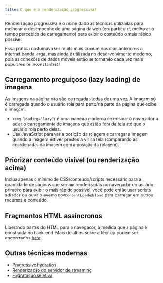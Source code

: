 ```yaml
---
title: O que é a renderização progressiva?
---
```


Renderização progressiva é o nome dado às técnicas utilizadas para melhorar o desempenho de uma página da web (em particular, melhorar o tempo percebido de carregamento) para exibir o conteúdo o mais rápido possível.

Essa prática costumava ser muito mais comum nos dias anteriores à internet banda larga, mas ainda é utilizada no desenvolvimento moderno, pois as conexões de dados móveis estão se tornando cada vez mais populares (e inconstantes)!

## Carregamento preguiçoso (lazy loading) de imagens

As imagens na página não são carregadas todas de uma vez. A imagem só é carregada quando o usuário rola para perto/na parte da página que exibe a imagem.

-   `<img loading="lazy">` é uma maneira moderna de ensinar o navegador a adiar o carregamento de imagens que estão fora da tela até que o usuário rola perto delas.
-   Use JavaScript para ver a posição da rolagem e carregar a imagem quando a imagem estiver prestes a vir na tela (comparando as coordenadas da imagem com a posição da rolagem).

## Priorizar conteúdo visível (ou renderização acima)

Inclua apenas o mínimo de CSS/conteúdo/scripts necessário para a quantidade de páginas que seriam renderizadas no navegador do usuário primeiro para exibir o mais rápido possível, você pode então usar scripts adiados ou ouvir o evento `DOMContentLoaded`/`load` para carregar em outros recursos e conteúdo.

## Fragmentos HTML assíncronos

Liberando partes do HTML para o navegador, à medida que a página é construída no back-end. Mais detalhes sobre a técnica podem ser encontrados [here](http://www.ebaytechblog.com/2014/12/08/async-fragments-rediscovering-progressive-html-rendering-with-marko/).

## Outras técnicas modernas

-   [Progressive hydration](https://www.patterns.dev/posts/progressive-hydration/)
-   [Renderização do servidor de streaming](https://www.patterns.dev/posts/ssr/)
-   [Hydratação seletiva](https://www.patterns.dev/posts/react-selective-hydration/)
